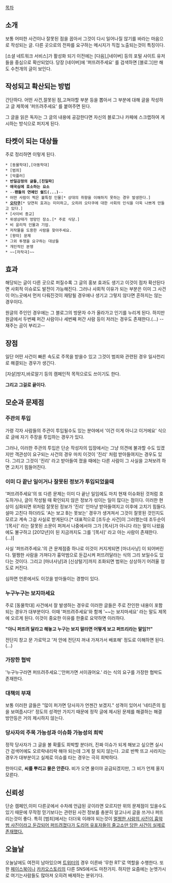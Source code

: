 [[목차]]

== 소개 ==
보통 어떠한 사건이나 잘못된 점을 꼽아서 그것이 다시 일어나질 않기를 바라는 마음으로 작성되는 글. 다른 곳으로의 전파를 요구하는 메시지가 직접 노출되는것이 특징이다.

[소셜 네트워크 서비스]가 활성화 되기 이전에는 [다음],[네이버] 등의 포털 사이트 유저들을 중심으로 확산되었다. 당장 [네이버]에 '퍼뜨려주세요' 를 검색하면 [블로그]만 해도 수천개의 글이 보인다.

== 작성되고 확산되는 방법 ==
간단하다. 어떤 사건,잘못된 점,고쳐야할 부분 등을 뽑아서 그 부분에 대해 글을 작성하고 글 제목에 '퍼뜨려주세요' 를 붙여주면 된다.

그 글을 읽은 독자는 그 글의 내용에 공감한다면 자신의 블로그나 카페에 스크랩하여 게시하는 방식으로 퍼지게 된다.

== 타켓이 되는 대상들 ==
주로 정리하면 이렇게 된다.

 * [동물학대],[아동학대]
 * [범죄]
 * [악플러]
 * '''반일감정의 글들,[친일파]'''
 * '''애국심에 호소하는 요소'''
 * --'''팬들의 연예인 쉴드(...)'''--
 * 어떤 사람이 찍은 불특정 인물[* 상대의 취향을 이해하지 못하는 경우 발생한다.]
 * '''[[오타쿠]]'''[* 당연히 효과는 미미하고, 오히려 오타쿠에 대한 사회의 인식을 더욱 나쁘게 만들고 있다.]
 * [사이비 종교]
 * 위생상태가 엉망인 장소.[* 주로 식당.]
 * 비 윤리적 인물과 기업.
 * 저작물을 도용한 사람을 찾아주세요.
 * [왕따] 문제
 * 그외 투쟁을 요구하는 대상들
 * 개인적인 분쟁
 * ~~[자작극]~~


== 효과 ==
해당되는 글이 다른 곳으로 퍼질수록 그 글의 홍보 효과도 생기고 이것이 점차 확산된다면 사회적 이슈로도 발전이 가능해진다. 그러나 사회적 이유가 되는 부분은 이미 그 사건이 어느곳에서 먼저 다뤄진것이 재탕될 경우에나 생기고 그렇지 않다면 흔하지는 않는 경우이다.

원글의 주인인 경우에는 그 블로그의 방문자 수가 올라가고 인기를 누리게 된다.
하지만 원글에서 두번째 퍼간 사람이나 세번째 퍼간 사람 등이 저러는 경우도 존재한다.(...) --재주는 곰이 부리고--

== 장점 ==
일단 어떤 사건이 빠른 속도로 주목을 받을수 있고 그것이 범죄와 관련된 경우 일사천리로 해결되는 경우가 생긴다.

[자살]방지,바로알기 등의 캠페인적 목적으로도 쓰이기도 한다.

'''그리고 그걸로 끝이다.'''

== 모순과 문제점 ==
=== 주관의 투입 ===
가령 각자 사람들의 주관이 투입될수도 있는 분야에서 '이건 이게 아니고 이거에요' 식으로 글에 자기 주장을 투입하는 경우가 있다.

그러나, 이러한 주관의 투입은 단순 작성자의 입장에서는 그냥 의견에 불과할 수도 있겠지만 객관성이 요구되는 사건의 경우 마치 이것이 '진리' 처럼 받아들여지는 경우도 있다. 그리고 그것이 '진리' 라고 받아들여 졌을 때에는 다른 사람이 그 사실을 고쳐보려 하면 고치기 힘들어진다.

=== 이미 다 끝난 일이거나 잘못된 정보가 투입되었을때 ===
'퍼뜨려주세요'의 또 다른 문제는 이미 다 끝난 일임에도 마치 현재 이슈화된 것처럼 호도하거나, 글이 작성될 때 확인되지 않은 정보가 섞이는 일이 많다는 점이다.
이러한 현상이 심화되면 위처럼 잘못된 정보가 '진리' 인마냥 받아들여지고 이후에 고치기 힘들다. 설마 고친다 하더라도 'A는 보고 B는 못보는' 경우가 생겨져서 그것이 잘못된 것인지도 모르고 계속 그걸 사실로 받게된다.[* 대표적으로 [조두순 사건]이 그러했는데 조두순이 '[목사]' 라는 잘못된 소문이 퍼져서 나중에서야 그가 [목사]가 아니다 라는 말이 나왔음에도 불구하고 [2012년]이 된 지금까지도 그를 '[목사]' 라고 아는 사람이 존재한다. (...)]

사실 '퍼뜨려주세요.'의 큰 문제점중 하나로 이것이 커지게되면 [마녀사냥] 이 되어버린다. 멀쩡한 사람을 가져다가 흉악범으로 둔갑시켜 퍼뜨려달라는 식의 그리 보일수도 있다는 것이다. 그리고 [마녀사냥]과 [신상털기]까지 조화되면 범위는 상상하기 어려울 정도로 커진다.

심하면 언론에서도 이것을 받아들이는 경향이 있다.

=== 누구누구는 보지마세요 ===
주로 [동물학대] 사건에서 잘 발생하는 경우로 이러한 글들은 주로 잔인한 내용이 포함되는 경우가 대부분이다.
이때 '퍼뜨려주세요'와 함께 '~~는 보지마세요' 라는 말도 제목에 오르게 된다.
이것이 중요한 이유를 한줄로 요약하면 이러하다.

'''"아니 퍼뜨려 달라고 해놓고 누구는 보지 말라면 어떻게 보고 퍼뜨리라는 말임?!"'''

전단지 창고 문 가로막고 '저 안에 전단지 꺼내 가져가서 배포해' 정도로 이해하면 된다. (...)

=== 가장한 협박 ===
'누구누구라면 퍼뜨려주세요.','안퍼가면 서이끊어요.' 라는 식의 요구를 가장한 협박도 존재한다.

=== 대책의 부재 ===
보통 이러한 글들은 "많이 퍼가면 당사자가 언젠간 보겠지." 성격이 있어서 '네티즌의 힘을 보여줍시다!' 정도의 성격만 가지기 때문에 정작 글에 제시된 문제를 해결하는 해결 방안등은 거의 제시하지 않는다.

=== 당사자의 주목 가능성과 이슈화 가능성의 희박 ===
정작 당사자가 그 글을 볼 확률도 희박할 분더러, 진짜 이슈가 되게 해보고 싶으면 실시간 검색어에도 오르락내리락 해야 되는데 그게 잘 되지 않는다. 고로 반짝 뜨고 사라지는 경우가 대부분이고 실제로 이슈를 타는 경우는 극히 희박하다.

한마디로, '''씨를 뿌리고 물은 안준다.''' 비가 오면 물이야 공급되겠지만, 그 비가 언제 올지 모른다.

== 신뢰성 ==
단순 캠페인,이미 다른곳에서 수차례 언급된 곳이라면 모르지만 위의 문제점이 있을수도 있기 때문에 무작정 믿기보다는 관련된 사전 정보를 충분히 알고나서 글을 쓰거나 퍼뜨리는것이 좋다. 특히 [범죄]에서는 더더욱 이래야 되는것이 [http://media.daum.net/society/cluster_list.html?newsid=20091005160806325&clusterid=78701&clusternewsid=20091005164002005&p=ned 멀쩡한 사람의 사진이 흉악범 사진이라고 둔갑되어 퍼뜨려졌다가 도리어 유포자들이 줄고소만 당한 사건이 실제로 존재했다.]

== 오늘날 ==
오늘날에도 여전히 남아있으며 [[트위터]]의 경우 이른바 '무한 RT'로 역할을 수행한다. 또한 [[페이스북]]이나 [[카카오스토리]]의 다른 SNS에서도 마찬가지.
하지만 요즘에는 눈엣가시로 여기는사람들도 많아져 오히려 배제하는 분위기다.
